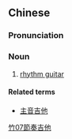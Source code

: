 {{also|节奏吉他}}
==Chinese==
{{zh-forms|s=节奏吉他|type=22}}

===Pronunciation===
{{zh-pron
|m=jiézòu jítā
|cat=n
}}

===Noun===
{{zh-noun}}

# {{lb|zh|music}} [[rhythm guitar]]

====Related terms====
* [[主音吉他]]

[[Category:zh:Musical instruments|竹07節奏吉他]]